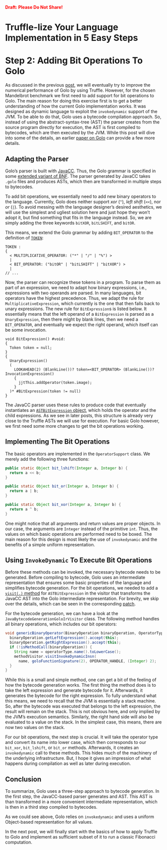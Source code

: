 <span style="color: red; font-weight:bold">Draft: Please Do Not Share!</span>

Truffle-lize Your Language Implementation in 5 Easy Steps
=========================================================

# Step 2: Adding Bit Operations To Golo

As discussed in the previous [post][0], we will eventually try to improve the
numerical performance of Golo by using Truffle. However, for the chosen
Mandelbrot benchmark we first need to add support for bit operations to Golo.
The main reason for doing this exercise first is to get a better understanding
of how the current Golo implementation works. It was designed as dynamic
language to exploit the `invokedynamic` support of the JVM. To be able to do
that, Golo uses a bytecode compilation approach. So, instead of using the
abstract-syntax-tree (AST) the parser creates from the source program directly
for execution, the AST is first compiled to bytecodes, which are then executed
by the JVM. While this post will dive into some of the details, an earlier
[paper on Golo][1] can provide a few more details.

## Adapting the Parser

Golo's parser is built with [JavaCC][2]. Thus, the Golo grammar is specified
in some [extended variant of BNF][3]. The parser generated by JavaCC takes
`.golo` files and produces ASTs, which then are transformed in multiple steps
to bytecodes.

To add bit operations, we essentially need to add new binary operators to the
language. Currently, Golo does neither support *xor* (`^`), *left shift*
(`<<`), nor *or* (`|`). To avoid messing with the language designer's desired
aesthetics, we will use the simplest and ugliest solution here and just hope
they won't adopt it, but find something that fits in the language instead. So,
we are simply adding the three keywords `bitXOR`, `bitLSHIFT`, and `bitOR`.

This means, we extend the Golo grammar by adding `BIT_OPERATOR` to the
definition of [`TOKEN`][4]:

```
TOKEN :
{
  < MULTIPLICATIVE_OPERATOR: ("*" | "/" | "%") >
  |
  < BIT_OPERATOR: ("bitOR" | "bitLSHIFT" | "bitXOR") >
  |
// ...
```

Now, the parser can recognize these tokens in a program. To parse them as part
of an expression, we need to adapt how binary expressions, i.e., expressions
with two operands are parsed. In many languages, bit operators have the highest
precedence. Thus, we adapt the rule for `MultiplicativeExpression`, which
currently is the one that then falls back to unary expressions. The new rule
for `BitExpression`s is listed below. It essentially means that the left
operand of a `BitExpression` is parsed as a `UnaryExpression`, then there might
by blank lines, then we need a `BIT_OPERATOR`, and eventually we expect the
right operand, which itself can be some invocation.

```
void BitExpression() #void:
{
  Token token = null;
}
{
  UnaryExpression()
  (
    LOOKAHEAD(2) (BlankLine())? token=<BIT_OPERATOR> (BlankLine())? InvocationExpression()
    {
      jjtThis.addOperator(token.image);
    }
  )* #BitExpression(token != null)
}
```

The JavaCC parser uses these rules to produce code that eventually instantiates
an [`ASTBitExpression` object][5], which holds the operator and the child
expressions. As we see in later posts, this structure is already very close to
the Truffle ASTs we will use for execution. For basic Golo however, we first
need some more changes to get the bit operations working.

## Implementing The Bit Operations

The basic operators are implemented in the `OperatorSupport` class. We merely
add the following three functions:

```java
public static Object bit_lshift(Integer a, Integer b) {
  return a << b;
}

public static Object bit_or(Integer a, Integer b) {
  return a | b;
}

public static Object bit_xor(Integer a, Integer b) {
  return a ^ b;
}
```

One might notice that all arguments and return values are proper objects. In
our case, the arguments are `Integer` instead of the primitive `int`. Thus, the
values on which basic operations are performed need to be boxed. The main
reason for this design is most likely the use of `invokedynamic` and the
benefits of a simple uniform representation.

## Using `InvokeDynamic` To Execute Bit Operations

Before these methods can be invoked, the necessary bytecode needs to be
generated. Before compiling to bytecode, Golo uses an intermediate
representation that ensures some basic properties of the language and
simplifies bytecode generation. For the bit operations, we needed to add a
[`visit(.)` method][6] for `ASTBitExpression` in the visitor that transforms
the JavaCC AST into the Golo intermediate representation. For brevity, we skip
over the details, which can be seen in the corresponding [patch][6].

For the bytecode generation, we can have a look at the
`JavaBytecodeGenerationGoloIrVisitor` class. The following method
handles all binary operations, which includes our bit operators:

```java
void genericBinaryOperator(BinaryOperation binaryOperation, OperatorType operatorType) {
  binaryOperation.getLeftExpression().accept(this);
  binaryOperation.getRightExpression().accept(this);
  if (!isMethodCall(binaryOperation)) {
    String name = operatorType.name().toLowerCase();
    methodVisitor.visitInvokeDynamicInsn(
      name, goloFunctionSignature(2), OPERATOR_HANDLE, (Integer) 2);
  }
}
```

While this is a small and simple method, one can get a bit of the feeling of
how the bytecode generation works. The first thing the method does is to take
the left expression and generate bytecode for it. Afterwards, it generates the
bytecode for the right expression. To fully understand what this means, we need
to recall that the JVM is essentially a stack machine. So, after the bytecode
was executed that belongs to the left expression, the result will remain on the
stack. This is not obvious here, and only implied by the JVM's execution
semantics. Similarly, the right hand side will also be evaluated to a value on
the stack. In the simplest case, this means, there are now two values on the
stack.

For our bit operations, the next step is crucial. It will take the operator
type and convert its name into lower case, which then corresponds to our
`bit_xor`, `bit_lshift`, or `bit_or` methods. Afterwards, it creates an
`invokedynamic` call to these methods. This hides much of the machinery of the
underlying infrastructure. But, I hope it gives an impression of what happens
during compilation as well as later during execution.

## Conclusion

To summarize, Golo uses a three-step approach to bytecode generation. In the
first step, the JavaCC-based parser generates and AST. This AST is than
transformed in a more convenient intermediate representation, which is then in
a third step compiled to bytecodes.

As we could see above, Golo relies on `invokedynamic` and uses a uniform
Object-based representation for all values.

In the next post, we will finally start with the basics of how to apply Truffle
to Golo and implement as sufficient subset of it to run a classic Fibonacci
computation.

<!--
- step 3: make fibonnaci work
  -> interpretation mindset vs. compilation mindset

- step 4: make mandelbrot work

- step 5: optimize


get graal
http://lafo.ssw.uni-linz.ac.at/builds

Needs -G:GraphPE to avoid NPE

graalvm-jdk1.8.0/bin/java -G:-GraphPE -Xms256m -Xmx1024M -Xss1024M -Xbootclasspath/a:/Users/smarr/Projects/PostDoc/Lyon/golo-lang/build/install/golo/lib/truffle-api-0.8.jar -classpath /Users/smarr/Projects/PostDoc/Lyon/golo-lang/build/install/golo/lib/golo-3.0.0-incubation-SNAPSHOT.jar:/Users/smarr/Projects/PostDoc/Lyon/golo-lang/build/install/golo/lib/asm-5.0.4.jar:/Users/smarr/Projects/PostDoc/Lyon/golo-lang/build/install/golo/lib/jcommander-1.48.jar:/Users/smarr/Projects/PostDoc/Lyon/golo-lang/build/install/golo/lib/txtmark-0.13.jar:/Users/smarr/Projects/PostDoc/Lyon/golo-lang/build/install/golo/lib/json-simple-1.1.1.jar fr.insalyon.citi.golo.cli.Main golo --truffle --files samples/mandelbrot.golo
--> 

[0]: http://todo
[1]: https://julien.ponge.org/files/publications/golo-pppj13.pdf
[2]: https://javacc.java.net/
[3]: https://en.wikipedia.org/wiki/Extended_Backus%E2%80%93Naur_Form
[4]: https://github.com/smarr/golo-lang/commit/75bc324f115e8a5480dc5a5b8cedb8b471f366f2#diff-5
[5]: https://github.com/smarr/golo-lang/commit/75bc324f115e8a5480dc5a5b8cedb8b471f366f2#diff-1
[6]: https://github.com/smarr/golo-lang/commit/75bc324f115e8a5480dc5a5b8cedb8b471f366f2#diff-0
